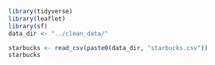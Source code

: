 
```r
library(tidyverse)
library(leaflet)
library(sf)
data_dir <- "../clean_data/"
```

```r
starbucks <- read_csv(paste0(data_dir, "starbucks.csv"))
starbucks


```